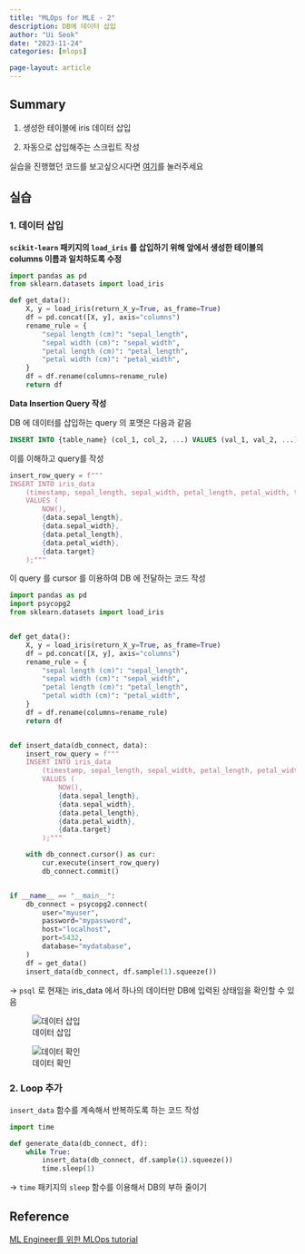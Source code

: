 ```yaml
---
title: "MLOps for MLE - 2"
description: DB에 데이터 삽입
author: "Ui Seok"
date: "2023-11-24"
categories: [mlops]

page-layout: article
---
```


## Summary

1. 생성한 테이블에 iris 데이터 삽입

2. 자동으로 삽입해주는 스크립트 작성

::: {.callout-note}
실습을 진행했던 코드를 보고싶으시다면 [여기](https://github.com/Ui-Seok/mlops-tutorial)를 눌러주세요
:::


## 실습

### 1. 데이터 삽입

__`scikit-learn` 패키지의 `load_iris` 를 삽입하기 위해 앞에서 생성한 테이블의 columns 이름과 일치하도록 수정__

``` python
import pandas as pd
from sklearn.datasets import load_iris

def get_data():
    X, y = load_iris(return_X_y=True, as_frame=True)
    df = pd.concat([X, y], axis="columns")
    rename_rule = {
        "sepal length (cm)": "sepal_length",
        "sepal width (cm)": "sepal_width",
        "petal length (cm)": "petal_length",
        "petal width (cm)": "petal_width",
    }
    df = df.rename(columns=rename_rule)
    return df
```

__Data Insertion Query 작성__

DB 에 데이터를 삽입하는 query 의 포맷은 다음과 같음

``` sql
INSERT INTO {table_name} (col_1, col_2, ...) VALUES (val_1, val_2, ...)

```

이를 이해하고 query를 작성

``` python
insert_row_query = f"""
INSERT INTO iris_data
    (timestamp, sepal_length, sepal_width, petal_length, petal_width, target)
    VALUES (
        NOW(),
        {data.sepal_length},
        {data.sepal_width},
        {data.petal_length},
        {data.petal_width},
        {data.target}
    );"""

```

이 query 를 cursor 를 이용하여 DB 에 전달하는 코드 작성

``` python
import pandas as pd
import psycopg2
from sklearn.datasets import load_iris


def get_data():
    X, y = load_iris(return_X_y=True, as_frame=True)
    df = pd.concat([X, y], axis="columns")
    rename_rule = {
        "sepal length (cm)": "sepal_length",
        "sepal width (cm)": "sepal_width",
        "petal length (cm)": "petal_length",
        "petal width (cm)": "petal_width",
    }
    df = df.rename(columns=rename_rule)
    return df


def insert_data(db_connect, data):
    insert_row_query = f"""
    INSERT INTO iris_data
        (timestamp, sepal_length, sepal_width, petal_length, petal_width, target)
        VALUES (
            NOW(),
            {data.sepal_length},
            {data.sepal_width},
            {data.petal_length},
            {data.petal_width},
            {data.target}
        );"""

    with db_connect.cursor() as cur:
        cur.execute(insert_row_query)
        db_connect.commit()


if __name__ == "__main__":
    db_connect = psycopg2.connect(
        user="myuser",
        password="mypassword",
        host="localhost",
        port=5432,
        database="mydatabase",
    )
    df = get_data()
    insert_data(db_connect, df.sample(1).squeeze())

```

-> `psql` 로 현재는 iris_data 에서 하나의 데이터만 DB에 입력된 상태임을 확인할 수 있음

![데이터 삽입](fig1.png)

![데이터 확인](fig2.png)


### 2. Loop 추가

`insert_data` 함수를 계속해서 반복하도록 하는 코드 작성

``` python
import time

def generate_data(db_connect, df):
    while True:
        insert_data(db_connect, df.sample(1).squeeze())
        time.sleep(1)

```

-> `time` 패키지의 `sleep` 함수를 이용해서 DB의 부하 줄이기


## Reference

[ML Engineer를 위한 MLOps tutorial](https://mlops-for-mle.github.io/tutorial/)